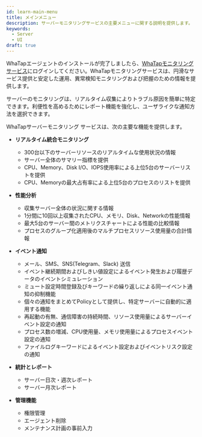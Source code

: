 ```yaml
---
id: learn-main-menu
title: メインメニュー
description: サーバーモニタリングサービスの主要メニューに関する説明を提供します。
keywords:
  - Server
  - UI
draft: true
---
```


WhaTapエージェントのインストールが完了しましたら、[WhaTapモニタリングサービス](https://service.whatap.io)にログインしてください。WhaTapモニタリングサービスは、円滑なサービス提供と安定した運用、異常検知モニタリングおよび把握のための情報を提供します。

サーバーのモニタリングは、リアルタイム収集によりトラブル原因を簡単に特定できます。利便性を高めるためにレポート機能を強化し、ユーザライクな通知方法を選択できます。

WhaTapサーバーモニタリング サービスは、次の主要な機能を提供します。

- **リアルタイム統合モニタリング**

  - 300台以下のサーバーリソースのリアルタイムな使用状況の情報
  - サーバー全体のサマリー指標を提供
  - CPU、Memory、Disk I/O、IOPS使用率による上位5台のサーバーリストを提供
  - CPU、Memoryの最大占有率による上位5台のプロセスのリストを提供

- **性能分析**

  - 収集サーバー全体の状況に関する情報
  - 1分間に10回以上収集されたCPU、メモリ、Disk、Networkの性能情報
  - 最大5台のサーバー間のメトリクスチャートによる性能の比較情報
  - プロセスのグループ化適用後のマルチプロセスリソース使用量の合計情報

- **イベント通知**

  - メール、SMS、SNS(Telegram、Slack) 送信
  - イベント継続期間およびしきい値設定によるイベント発生および履歴データのイベントシミュレーション
  - ミュート設定時間登録及びキーワードの繰り返しによる同一イベント通知の抑制機能
  - 個々の通知をまとめてPolicyとして提供し、特定サーバーに自動的に適用する機能
  - 再起動の有無、通信障害の持続時間、リソース使用量によるサーバーイベント設定の通知
  - プロセス数の増減、CPU使用量、メモリ使用量によるプロセスイベント設定の通知
  - ファイルログキーワードによるイベント設定およびイベントリスク設定の通知

- **統計とレポート**

  - サーバー日次・週次レポート
  - サーバー月次レポート

- **管理機能**

  - 権限管理
  - エージェント削除
  - メンテナンス計画の事前入力  
